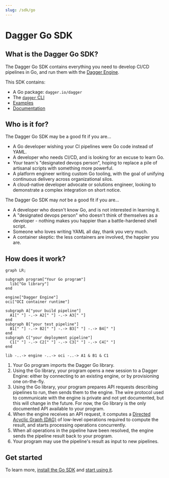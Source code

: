```yaml
---
slug: /sdk/go
---
```


# Dagger Go SDK

## What is the Dagger Go SDK?

The Dagger Go SDK contains everything you need to develop CI/CD pipelines in Go, and run them with the [Dagger Engine][dagger].

This SDK contains:

* A Go package: `dagger.io/dagger`
* The [`dagger` CLI][cli]
* [Examples][examples]
* [Documentation][docs]

## Who is it for?

The Dagger Go SDK may be a good fit if you are...

* A Go developer wishing your CI pipelines were Go code instead of YAML.
* A developer who needs CI/CD, and is looking for an excuse to learn Go.
* Your team's "designated devops person", hoping to replace a pile of artisanal scripts with something more powerful.
* A platform engineer writing custom Go tooling, with the goal of unifying continuous delivery across organizational silos.
* A cloud-native developer advocate or solutions engineer, looking to demonstrate a complex integration on short notice.

The Dagger Go SDK may *not* be a good fit if you are...

* A developer who doesn't know Go, and is not interested in learning it.
* A "designated devops person" who doesn't think of themselves as a developer - nothing makes you happier than a battle-hardened shell script.
* Someone who loves writing YAML all day, thank you very much.
* A container skeptic: the less containers are involved, the happier you are.

## How does it work?

```mermaid
graph LR;

subgraph program["Your Go program"]
  lib["Go library"]
end

engine["Dagger Engine"]
oci["OCI container runtime"]

subgraph A["your build pipeline"]
  A1[" "] -.-> A2[" "] -.-> A3[" "]
end
subgraph B["your test pipeline"]
  B1[" "] -.-> B2[" "] -.-> B3[" "] -.-> B4[" "]
end
subgraph C["your deployment pipeline"]
  C1[" "] -.-> C2[" "] -.-> C3[" "] -.-> C4[" "]
end

lib -..-> engine -..-> oci -..-> A1 & B1 & C1
```

1. Your Go program imports the Dagger Go library.
2. Using the Go library, your program opens a new session to a Dagger Engine: either by connecting to an existing engine, or by provisioning one on-the-fly.
3. Using the Go library, your program prepares API requests describing pipelines to run, then sends them to the engine. The wire protocol used to communicate with the engine is private and not yet documented, but this will change in the future. For now, the Go library is the only documented API available to your program.
4. When the engine receives an API request, it computes a [Directed Acyclic Graph (DAG)][dag] of low-level operations required to compute the result, and starts processing operations concurrently.
5. When all operations in the pipeline have been resolved, the engine sends the pipeline result back to your program.
6. Your program may use the pipeline's result as input to new pipelines.

## Get started

To learn more, [install the Go SDK][install] and [start using it][get-started].

[dagger]: https://dagger.io
[cli]: https://docs.dagger.io/cli
[examples]: https://github.com/dagger/examples/tree/main/go
[docs]: https://docs.dagger.io/sdk/go
[install]: ./371491-install.mdx
[get-started]: ./959738-get-started.mdx
[dag]: https://en.wikipedia.org/wiki/Directed_acyclic_graph
